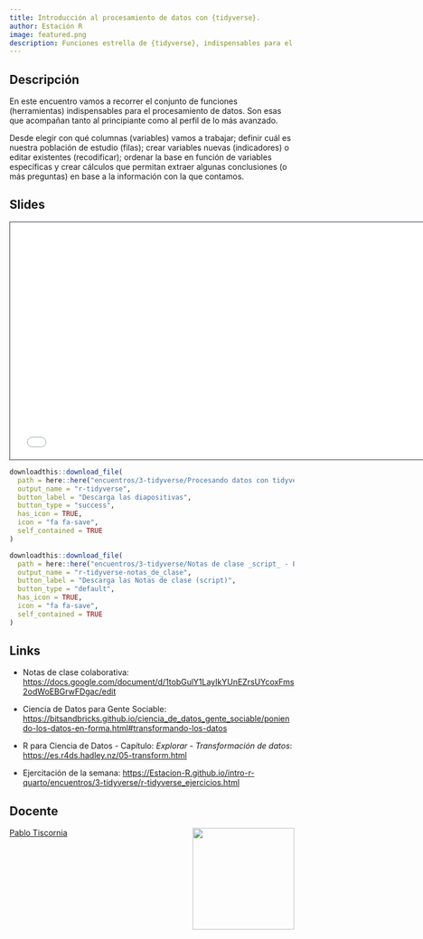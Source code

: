 ```yaml
---
title: Introducción al procesamiento de datos con {tidyverse}. 
author: Estación R
image: featured.png
description: Funciones estrella de {tidyverse}, indispensables para el tratamiento de datos.
---
```


## Descripción

En este encuentro vamos a recorrer el conjunto de funciones (herramientas) indispensables para el procesamiento de datos. Son esas que acompañan tanto al principiante como al perfil de lo más avanzado.

Desde elegir con qué columnas (variables) vamos a trabajar; definir cuál es nuestra población de estudio (filas); crear variables nuevas (indicadores) o editar existentes (recodificar); ordenar la base en función de variables específicas y crear cálculos que permitan extraer algunas conclusiones (o más preguntas) en base a la información con la que contamos.

## Slides

<iframe class="slide-deck" src="/encuentros/3-tidyverse/r-tidyverse-speaker.html" height="420" width="747" style="border: 1px solid #2e3846;">

</iframe>

```r
downloadthis::download_file(
  path = here::here("encuentros/3-tidyverse/Procesando datos con tidyverse.pdf"),
  output_name = "r-tidyverse",
  button_label = "Descarga las diapositivas",
  button_type = "success",
  has_icon = TRUE,
  icon = "fa fa-save",
  self_contained = TRUE
)
```

```r
downloadthis::download_file(
  path = here::here("encuentros/3-tidyverse/Notas de clase _script_ - Encuentro tidyverse.R"),
  output_name = "r-tidyverse-notas_de_clase",
  button_label = "Descarga las Notas de clase (script)",
  button_type = "default",
  has_icon = TRUE,
  icon = "fa fa-save",
  self_contained = TRUE
)
```

## Links

-   Notas de clase colaborativa: <https://docs.google.com/document/d/1tobGulY1LayIkYUnEZrsUYcoxFms2odWoEBGrwFDgac/edit>

-   Ciencia de Datos para Gente Sociable: <https://bitsandbricks.github.io/ciencia_de_datos_gente_sociable/poniendo-los-datos-en-forma.html#transformando-los-datos>

-   R para Ciencia de Datos - Capítulo: *Explorar - Transformación de datos*: <https://es.r4ds.hadley.nz/05-transform.html>

-   Ejercitación de la semana: <https://Estacion-R.github.io/intro-r-quarto/encuentros/3-tidyverse/r-tidyverse_ejercicios.html>

## Docente

![](../../img/foto_perfil.jpeg){style="float: right; padding-left: 10px;" fig-alt="Foto de Pablo Tiscornia" width="180"}

[Pablo Tiscornia](https://pablotis.github.io/intro-r-quarto/profesor.html)
